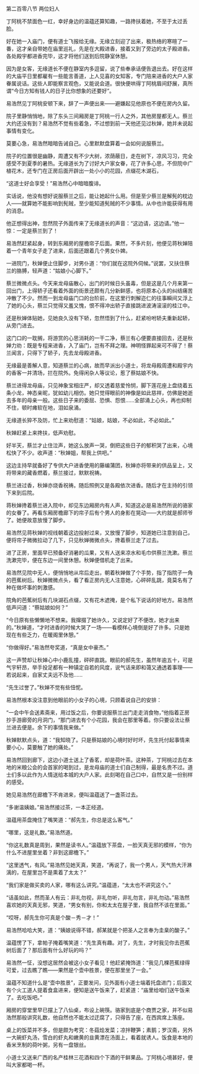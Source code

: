 

第二百零八节 两位妇人

丁阿桃不禁面色一红，幸好身边的温蕴还算知趣，一路搀扶着她，不至于太过丢脸。

好在她一入庙门，便有道士飞报给无缘。无缘立刻迎了出来，极热络的寒暄了一番，这才亲自带她在庙里巡礼，先是在大殿进香，接着又到了旁边的太子殿进香。各处殿宇都进香完毕，这才将他们送到后院静室休憩。

因为是女客，无缘道长不便在静室内多逗留，说了些奉承话便告退出去。好在这样的大庙平日里都雇有一些能言善道，上人见喜的女知客，专门陪来进香的大户人家眷属说话。这些人即能察言观色，又能说会道。很快便哄得丁阿桃眉间舒展，真所谓“今日方知有钱人的日子比你想象的还要好”。

易浩然见丁阿桃安顿下来，辞了一声便出来――避嫌起见他原也不便在房内久留。

院子里静悄悄地，除了东头三间厢房是丁阿桃一行人之外，其他房屋都无人。蔡兰大约还没有到？易浩然不觉有些着急，不过想到前一天他还见过秋婵，她并未说起事情有变化。

莫要心急，易浩然暗暗告诫自己。心里默默盘算着一会如何说服蔡兰。

院子的位置很是幽静，周遭又有不少大树，浓荫蔽日，走在树下，凉风习习，完全感受不到夏季的暑热。无缘道长为了讨好大户家女眷，花了许多心思，不但院中广植花木，还专门在正房后面开辟出一处小小的花园，点缀花木湖石，

“这道士好会享受！”易浩然心中暗暗腹诽。

实话说，他没有想好说服蔡兰之后，能让她起什么用。但是至少蔡兰是解髡的枕边人――就算她不能影响到髡贼，至少能知道髡贼的不少事情。从中也许能获得有用的消息。

他正想得出神，忽然院子外面传来了无缘道长的声音：“这边请，这边请。”他一惊：一定是蔡兰到了！

易浩然赶紧起身，转到东厢房的屋檐帘子后面。果然，不多片刻，他便见蒋秋婵陪着一个青年女子走了进来，后面还跟着几个男女仆婢。

一进院门，秋婵便止住脚步，对男仆道：“你们就在这院外伺候。”说罢，又扶住蔡兰的胳膊，轻声道：“姑娘小心脚下。”

蔡兰微微点头。今天来龙母庙散心，出门的时候日头虽毒，但是这是几个月来第一回出门，上得轿子还看着外面的街景还颇有几分新鲜感，也将原本心头的纠结痛苦冲散了不少。然而一到龙母庙门口的台阶前，在这里行刺解迩仁的往事瞬间又浮上了她的心头，蔡兰只觉得又羞又愧，恨不得冲出轿子直接跳进波涛滚滚的桂江中。

还是秋婵体贴她，见她良久没有下轿，忽然悟到了什么，赶紧吩咐轿夫重新起轿，从旁门进去。

这门口的一耽搁，将游赏的心思消耗的一干二净，蔡兰有心便要直接回去，还是秋婵力劝：既是专程来进香，入了庙门，岂有不拜之理。神明怪罪起来可不得了！蔡兰闻言，只得下了轿子，先去龙母殿进香。

无缘最是善解人意，知道蔡兰的心病，故而早派出小道士，将龙母殿周遭和殿宇内的香客一并清场，拦在院外。免得闲杂人等议论，惹了蔡姑娘不快。

蔡兰进得龙母庙，只见神象宝相庄严，却又透着慈爱怜悯，脚下莲花座上盘绕着五条小龙，神态亲昵，犹如幼儿相仿。她只觉得眼前的神像是如此慈祥，仿佛是她逝去多年的母亲一般。这些日子来的委屈、恐惧、怨恨……全部涌上心头，再也抑制不住，顿时瘫软在地，泪如泉涌。

无缘道长猝不及防，忙上来劝慰道：“姑娘，姑娘，不必如此，不必如此。”

秋婵赶紧上来搀扶，低声劝慰。

好半天，蔡兰才止住泣声，她这么放声一哭，倒把这些日子的郁积哭了出来，心境松快了不少。收声道：“秋婵姐，帮我上供吧。”

这边主持早就备好了专供大户进香使用的藤编蒲团，秋婵亦将带来的供品呈上，又将带来的藏香燃着，蔡兰接过，默默祝祷。

蔡兰进过香，秋婵亦烧香祝祷。随后照例又是各殿依次进香。随后才在主持的引领下来到后院。

蒋秋婵搀着蔡兰进入院中，却见东边厢房内有人声，知道这必是易浩然所说的骆家的女眷了。再看东厢房檐廊下的帘子后有个男人的身影在晃动――大约就是郝师爷了。她便故意放慢了脚步。

易浩然见蒋秋婵的视线朝着这边投射过来，又放慢了脚步，知道她已注意到自己，便将帘子微微拉动了几下，只见秋婵微微点头，搀着蔡兰走了过去。

进了正房，里面早已预备好消暑的瓜果，又有人送来凉水和毛巾供蔡兰洗漱。蔡兰洗漱完毕，便在东边一间里休憩。秋婵便借机走了出来。

易浩然见院中无人，便悄悄地从帘后走出，朝着秋婵做了个手势，指了指院子一角的芭蕉树后。秋婵微微点头，看了看正房内无人注意她，心砰砰乱跳，竟莫名有了种在做坏事的刺激感。

院角的芭蕉树后有几块湖石点缀，又有花木遮掩，是个私下说话的好地方。易浩然低声问道：“蔡姑娘如何？”

“今日原有些懒懒地不想来。我撺掇了她许久，又说定好了不便改，她才出来的。”秋婵道，“才时进香的时候大哭了一场――看模样心境倒是好了许多。只是她现在有些乏力，在暖阁里休憩。”

“你做得好。”易浩然夸奖道，“真是女中豪杰。”

这一声赞却让秋婵心中小鹿乱撞，砰砰直跳。眼前的郝先生，虽然年逾五十，可是气宇轩昂，举手投足都有一种镇定自若的风度，说气话来即和蔼又通透着事理――若说起来，自家丈夫远不及他……

“先生过誉了。”秋婵不觉有些忸怩。

易浩然根本没注意到他眼前的小女子的心境，只顾着说自己的安排：

“一会中午会送素斋来，用过饭之后，你要说服蔡兰出门走走消食物，”他指着正房抄手游廊旁的月洞门，“那门进去有个小花园，我会在那里等着。你只要设法让蔡兰进去便是。余下的事情我来做。”

秋婵默默点头，道：“我知晓了。只是蔡姑娘的心境时好时坏，先生托付起事情来要小心，莫要触了她的痛处。”

易浩然回到廊下，这边小道士送上了香茗，却是荷叶茶。这种茶，丁阿桃过去在本地的米粮公会的会首家的喝到过，是龙母庙的道士们自己制得，最是名贵不过。道士们多以此作为人情送给本城的大户人家。此刻喝在自己口中，自然又是一份别样的感受。

她见易浩然在廊檐下不肯进来，便叫温蕴送了一盏茶过去。

“多谢温姨娘。”易浩然接过茶，一本正经道。

温蕴用茶盘掩住了嘴笑道：“郝先生，你总是这么客气。”

“哪里，这是礼数。”易浩然道。

“你这礼数真是周到，果然是读书人。”温蕴放下茶盘，一脸天真无邪的模样，“你为什么不进屋里坐着？非到这廊檐下。”

“这里透气，有风。”易浩然见她天真，笑道，“再说了，我一个男人，天气热大汗淋漓的，在屋里岂不是熏着了太太？”

“我们家是做买卖的人家，哪有这么讲究。”温蕴道，“太太也不讲究这个。”

“话虽如此，然而圣人有云：非礼勿视，非礼勿听，非礼勿言，非礼勿动。”易浩然喜欢她的天真无邪，笑道，“男女有别，你和太太在屋子里，我自然不该在里面。”

“哎呀，郝先生你可真是个酸－秀－才！”

易浩然哈哈大笑，道：“姨娘说得不错，郝某就是个把圣人之言奉为圭臬的酸子。”

温蕴愣了下，拿帕子掩着嘴笑道：“先生真有趣。对了，先生，才时我见你去芭蕉树后面了？那后面有什么好玩的吗？”

易浩然一怔，没想这居然会被这小女子看见！他赶紧掩饰道：“我见几棵芭蕉绿得可爱，过去瞧了瞧――果然是个壶中胜景，便在那里坐了一会。”

温蕴不知道什么是“壶中胜景”，正要发问，见外面有小道士端着托盘进门；后面又有个火工道人提着食盒进来，便知是送午饭来了，赶紧道：“庙里给咱们送午饭来了。去吃饭吧。”

厢房的穿堂里早已摆上了八仙桌，布设上碗筷。骆家到底是个商贾之家，并不似易浩然那般讲究礼数，他自然也不能太过迂腐了，只得告了座，在西宾席上落座。

桌上的饭菜并不多，但是颇为考究：冬菇烩发菜；凉拌鞭笋；素鹅；罗汉斋，另外一大碗虾丸汤，雪白的虾丸和嫩黄的韭黄漂在汤面上，看着就诱人。饭食是本地的香米烹制的荷叶粥，另有一盘银丝。

小道士又送来广西的名产桂林三花酒和四个下酒的干鲜果品。丁阿桃心境甚好，便叫大家都喝一杯。

